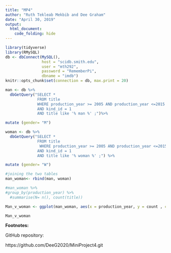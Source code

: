 ```yaml
---
title: "MP4"
author: "Ruth Tekleab Mekbib and Dee Graham"
date: "April 30, 2019"
output:
  html_document:
    code_folding: hide
---
```


```r
library(tidyverse)
library(RMySQL)
db <- dbConnect(MySQL(), 
                host = "scidb.smith.edu", 
                user = "mth292", 
                password = "RememberPi", 
                dbname = "imdb")
knitr::opts_chunk$set(connection = db, max.print = 20)
```


```r
man <- db %>%
  dbGetQuery("SELECT *
              FROM title
              WHERE production_year >= 2005 AND production_year <=2015
              AND kind_id = 1
              AND title like '% man %' ;")%>%

mutate (gender= "M")
```


```r
woman <- db %>%
  dbGetQuery("SELECT *
              FROM title
               WHERE production_year >= 2005 AND production_year <=2015
              AND kind_id = 1
              AND title like '% woman %' ;") %>%

mutate (gender= "W")
```

```r
#joining the two tables
man_woman<- rbind(man, woman)

```

```r
#man_woman %>%
#group_by(production_year) %>%
  #summarise(N= n(), count(title))
```

```r
Man_v_woman <- ggplot(man_woman, aes(x = production_year, y = count , col = gender))

Man_v_woman
```








**Footnotes:**

GitHub repository:

https://github.com/DeeG2020/MiniProject4.git 